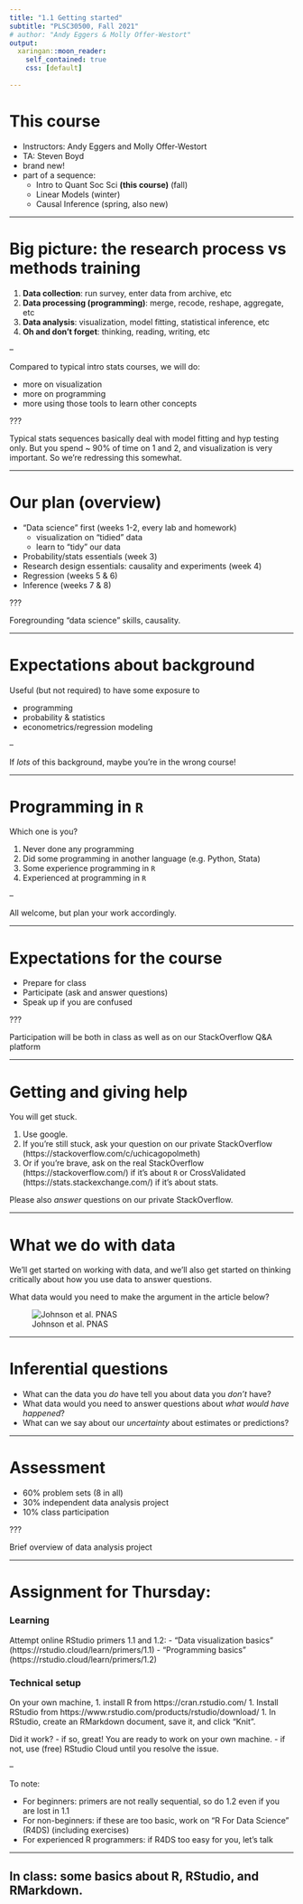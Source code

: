 ```yaml
---
title: "1.1 Getting started"
subtitle: "PLSC30500, Fall 2021"
# author: "Andy Eggers & Molly Offer-Westort"
output: 
  xaringan::moon_reader:
    self_contained: true
    css: [default]
  
---
```


# This course

- Instructors: Andy Eggers and Molly Offer-Westort
- TA: Steven Boyd
- brand new!
- part of a sequence:
  - Intro to Quant Soc Sci **(this course)** (fall)
  - Linear Models (winter)
  - Causal Inference (spring, also new)

---


# Big picture: the research process vs methods training 

1. **Data collection**: run survey, enter data from archive, etc
1. **Data processing (programming)**: merge, recode, reshape, aggregate, etc
1. **Data analysis**: visualization, model fitting, statistical inference, etc 
1. **Oh and don't forget**: thinking, reading, writing, etc

--

Compared to typical intro stats courses, we will do: 

- more on visualization
- more on programming 
- more using those tools to learn other concepts


???

Typical stats sequences basically deal with model fitting and hyp testing only. But you spend ~ 90% of time on 1 and 2, and visualization is very important. So we're redressing this somewhat.

---

# Our plan (overview)

- "Data science" first (weeks 1-2, every lab and homework)
  - visualization on "tidied" data
  - learn to "tidy" our data
- Probability/stats essentials (week 3)
- Research design essentials: causality and experiments (week 4)
- Regression (weeks 5 & 6) 
- Inference (weeks 7 & 8)


???

Foregrounding "data science" skills, causality.

---

# Expectations about background

Useful (but not required) to have some exposure to 

- programming
- probability & statistics
- econometrics/regression modeling

--

If *lots* of this background, maybe you're in the wrong course!


---

# Programming in `R` 

Which one is you? 

1. Never done any programming
1. Did some programming in another language (e.g. Python, Stata)
1. Some experience programming in `R`
1. Experienced at programming in `R`

--

All welcome, but plan your work accordingly.

---

# Expectations for the course 

- Prepare for class
- Participate (ask and answer questions)
- Speak up if you are confused

???

Participation will be both in class as well as on our StackOverflow Q&A platform

---

# Getting and giving help

You will get stuck.

1. Use google.
1. If you're still stuck, ask your question on our private StackOverflow (https://stackoverflow.com/c/uchicagopolmeth)
1. Or if you're brave, ask on the real StackOverflow (https://stackoverflow.com/) if it's about `R` or CrossValidated (https://stats.stackexchange.com/) if it's about stats. 

Please also *answer* questions on our private StackOverflow.

---

# What we do with data

We'll get started on working with data, and we'll also get started on thinking critically about how you use data to answer questions.

What data would you need to make the argument in the article below?

![Johnson et al. PNAS](assets/guardian.png)

---

# Inferential questions


- What can the data you *do* have tell you about data you *don't* have?
- What data would you need to answer questions about *what would have happened*?
- What can we say about our *uncertainty* about estimates or predictions?

---

# Assessment 

- 60% problem sets (8 in all)
- 30% independent data analysis project
- 10% class participation

???

Brief overview of data analysis project

---

# Assignment for Thursday: 

### Learning

Attempt online RStudio primers 1.1 and 1.2: 
  - "Data visualization basics" (https://rstudio.cloud/learn/primers/1.1)
  - "Programming basics" (https://rstudio.cloud/learn/primers/1.2)

### Technical setup

On your own machine, 
1. install R from https://cran.rstudio.com/ 
1. Install RStudio from https://www.rstudio.com/products/rstudio/download/
1. In RStudio, create an RMarkdown document, save it, and click "Knit". 

Did it work? 
- if so, great! You are ready to work on your own machine.
- if not, use (free) RStudio Cloud until you resolve the issue.

--

To note: 

- For beginners: primers are not really sequential, so do 1.2 even if you are lost in 1.1
- For non-beginners: if these are too basic, work on "R For Data Science" (R4DS) (including exercises)
- For experienced R programmers: if R4DS too easy for you, let's talk

---

## In class: some basics about R, RStudio, and RMarkdown.
